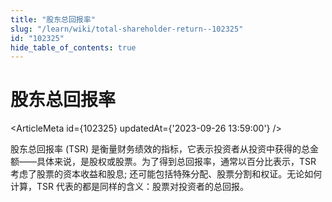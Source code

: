 ```yaml
---
title: "股东总回报率"
slug: "/learn/wiki/total-shareholder-return--102325"
id: "102325"
hide_table_of_contents: true
---
```



# 股东总回报率

<ArticleMeta id={102325} updatedAt={'2023-09-26 13:59:00'} />
<div className='border-solid border-b border-t-0 my-4 border-[var(--ifm-color-gray-300)]' />

股东总回报率 (TSR) 是衡量财务绩效的指标，它表示投资者从投资中获得的总金额——具体来说，是股权或股票。为了得到总回报率，通常以百分比表示，TSR 考虑了股票的资本收益和股息; 还可能包括特殊分配、股票分割和权证。无论如何计算，TSR 代表的都是同样的含义：股票对投资者的总回报。
